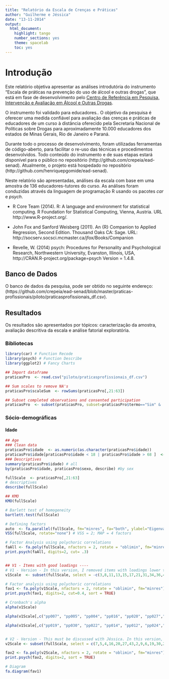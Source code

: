 ```yaml
---
title: "Relatório da Escala de Crenças e Práticas"
author: "Guilherme e Jéssica"
date: "13-11-2014"
output:
  html_document:
    highlight: tango
    number_sections: yes
    theme: spacelab
    toc: yes
---
```


# Introdução

Este relatório objetiva apresentar as análises introdutória do instrumento "Escala de práticas na prevenção do uso de álcool e outras drogas", que está em fase de desenvolvimento pelo [Centro de Referência em Pesquisa, Intervenção e Avaliação em Álcool e Outras Drogas](http://www.ufjf.br/crepeia/).

O instrumento foi validado para educadores.. O objetivo da pesquisa é oferecer uma medida confiável para avaliação das crenças e práticas de educadores de um curso à distância oferecido pela Secretaria Nacional de Políticas sobre Drogas para aproximadamente 10.000 educadores dos estados de Minas Gerais, Rio de Janeiro e Paraná.

Durante todo o processo de desenvolvimento, foram utilizadas ferramentas de código-aberto, para facilitar o re-uso das técnicas e procedimentos desenvolvidos. Todo conteúdo do instrumento e de suas etapas estará disponível para o público no repositório (http://github.com/crepeia/ead-senad). Atualmente, o projeto está hospedado no repositório (http://github.com/henriquepgomide/ead-senad). 

Neste relatório são apresentadas, análises da escala com base em uma amostra de 136 educadores-tutores do curso. As análises foram conduzidas através da linguagem de programação R usando os pacotes *car* e *psych*. 

* R Core Team (2014). R: A language and environment for statistical computing. R Foundation for Statistical Computing, Vienna, Austria. URL http://www.R-project.org/.

* John Fox and Sanford Weisberg (2011). An {R} Companion to Applied Regression, Second Edition. Thousand Oaks CA: Sage. URL: http://socserv.socsci.mcmaster.ca/jfox/Books/Companion

* Revelle, W. (2014) psych: Procedures for Personality and Psychological Research, Northwestern University, Evanston, Illinois, USA, http://CRAN.R-project.org/package=psych Version = 1.4.8.



## Banco de Dados

O banco de dados da pesquisa, pode ser obtido no seguinte endereço: (https://github.com/crepeia/ead-senad/blob/master/praticas-profissionais/piloto/praticasprofissionais_df.csv).

Resultados
-------------------------

Os resultados são apresentados por tópicos: caracterização da amostra, avaliação descritiva da escala e análise fatorial exploratória.


### Bibliotecas
```r
library(car) # Function Recode
library(psych) # Function Describe
library(ggplot2) # Fancy Charts

## Import dataframe
praticasPro  <- read.csv("piloto/praticasprofissionais_df.csv")

## Sum scales to remove NA's
praticasPro$scaleSum  <- rowSums(praticasPro[,21:63])

## Subset completed observations and consented participation
praticasPro  <- subset(praticasPro, subset=praticasPro$termo=="Sim" & !is.na(praticasPro$scaleSum))
```

### Sócio-demográficas

#### Idade
```r
## Age
### Clean data
praticasPro$idade  <- as.numeric(as.character(praticasPro$idade))
praticasPro$idade[praticasPro$idade < 18 | praticasPro$idade > 68 ]  <- NA
### Descriptives
summary(praticasPro$idade) # all
by(praticasPro$idade, praticasPro$sexo, describe) #by sex

```

```r
fullScale  <- praticasPro[,21:63]
# descriptives
describe(fullScale)

## KMO
KMO(fullScale)

# Barlett test of homogeneity
bartlett.test(fullScale)

# Defining factors
auto  <- fa.parallel(fullScale, fm="minres", fa="both", ylabel="Eigenvalues") # yields 4 components and 4 factors
VSS(fullScale, rotate="none") # VSS = 2; MAP = 4 factors

# Factor Analysis using polychoric correlations
faAll <- fa.poly(fullScale, nfactors = 2, rotate = "oblimin", fm="minres")
print.psych(faAll, digits=2, cut= .3)


## V1 - Items with good loadings ----
# V1 - Version - In this version, I removed items with loadings lower than .4. The proportion of explained variance is 40%. The Cronbach's alpha was 0.90 (CI_95 = .87 - .93); factor 1 alpha's = 0.86, factor 2 alpha's =  0.89. Item pp007 should be evaluated because it is skewed.
v1Scale  <- subset(fullScale, select = -c(3,8,11,13,15,17,21,31,34,36,41))

# Factor analysis using polychoric correlations
fav1 <- fa.poly(v1Scale, nfactors = 2, rotate = "oblimin", fm="minres")
print.psych(fav1, digits=2, cut=0.4, sort = TRUE)

# Cronbach's alpha
alpha(v1Scale)

alpha(v1Scale[,c("pp007", "pp005", "pp004", "pp016", "pp020", "pp027","pp043", "pp002","pp009","pp006","pp032","pp039","pp010","pp026", "pp001","pp028","pp038")])

alpha(v1Scale[,c("pp019", "pp030", "pp022", "pp014", "pp012", "pp024","pp033", "pp035","pp025","pp023","pp018","pp040","pp037","pp042", "pp029")])


# V2 - Version - This must be discussed with Jéssica. In this version, I removed items with loadings lower than .6, which reduced the number of items to 17. The proportion of explained variance is 48%. The alpha was .86. The correlation between factors was .44.
v2Scale <- subset(fullScale, select = c(7,5,4,16,20,27,43,2,9,6,19,30,22,14,12,24,33))

fav2 <- fa.poly(v2Scale, nfactors = 2, rotate = "oblimin", fm="minres")
print.psych(fav2, digits=2, sort = TRUE)


```


```r
# Diagram
fa.diagram(fav1)
```
